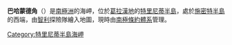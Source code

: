 {{Coord|63|19|S|57|55|W|source:GNIS|display=title}}

'''巴哈蒙德角'''（{{lang-en|Bahamonde Point}}）是[[南極洲|南極洲]]的海岬，位於[[葛拉漢地|葛拉漢地]]的[[特里尼蒂半島|特里尼蒂半島]]，處於[[施密特半島_(特里尼蒂半島)|施密特半島]]的西端，由[[智利|智利]]探險隊繪入地圖，現時由[[南極條約體系|南極條約體系]]管理。

{{DEFAULTSORT:Bahamonde Point}}
[[Category:特里尼蒂半島海岬|Category:特里尼蒂半島海岬]]


{{TrinityPeninsula-geo-stub}}
